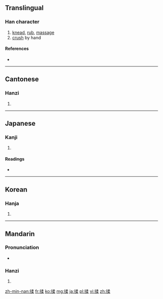 ==Translingual==

===Han character===
{{Han char|rn=64|rad=手|as=09|sn=12|four=5709<sub>4</sub>|canj=手弓竹木 (QNHD)}}

# [[knead]], [[rub]], [[massage]]
# [[crush]] by hand

====References====
* {{Han ref|kx=0441.100|dkj=12332|dj=0792.050|hdz=31926.100|uh=63C9|ud=25545|bh=B47C|bd=46204}}

----

==Cantonese==

===Hanzi===
{{yue-hanzi|jyut=|y=yau4}}

# {{defn|lang=yue|sort=手09}}

----

==Japanese==

===Kanji===
{{ja-kanji|grade=|rs=手09}}

# {{defn|lang=ja|sort=手09}}

====Readings====
* {{ja-readings|on=[[じゅう]] (jū)|kun=[[もむ]] (momu)}}

----

==Korean==

===Hanja===
{{ko-hanja|hangeul=유|eumhun=|rv=yu|mr=yu|y=yu}}

# {{defn|lang=ko|sort=手09}}

----

==Mandarin==

===Pronunciation===
* {{audio|Zh-róu.ogg|Audio}}

===Hanzi===
{{cmn-hanzi|pin=[[róu]] ([[rou2]])|wg=jou<sup>2</sup>}}

# {{defn|lang=cmn|sort=手09}}

[[zh-min-nan:揉]]
[[fr:揉]]
[[ko:揉]]
[[mg:揉]]
[[ja:揉]]
[[pl:揉]]
[[vi:揉]]
[[zh:揉]]
